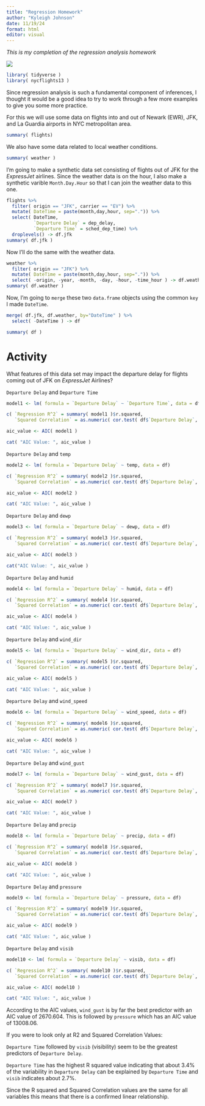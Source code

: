 ```yaml
---
title: "Regression Homework"
author: "Kyleigh Johnson"
date: 11/19/24
format: html
editor: visual
---
```


*This is my completion of the regression analysis homework*

![](media/models.png)

```r
library( tidyverse )
library( nycflights13 )
```

Since regression analysis is such a fundamental component of inferences, I thought it would be a good idea to try to work through a few more examples to give you some more practice.

For this we will use some data on flights into and out of Newark (EWR), JFK, and La Guardia airports in NYC metropolitan area.

```r
summary( flights) 
```

We also have some data related to local weather conditions.

```r
summary( weather )
```

I'm going to make a synthetic data set consisting of flights out of JFK for the *ExpressJet* airlines. Since the weather data is on the hour, I also make a synthetic varible `Month.Day.Hour` so that I can join the weather data to this one.

```r
flights %>%
  filter( origin == "JFK", carrier == "EV") %>%
  mutate( DateTime = paste(month,day,hour, sep=".")) %>%
  select( DateTime, 
          `Departure Delay` = dep_delay,
          `Departure Time` = sched_dep_time) %>%
  droplevels() -> df.jfk 
summary( df.jfk )
```

Now I'll do the same with the weather data.

```r
weather %>%
  filter( origin == "JFK") %>% 
  mutate( DateTime = paste(month,day,hour, sep=".")) %>%
  select( -origin, -year, -month, -day, -hour, -time_hour ) -> df.weather 
summary( df.weather )
```

Now, I'm going to `merge` these two `data.frame` objects using the common `key` I made `DateTime`.

```r
merge( df.jfk, df.weather, by="DateTime" ) %>%
  select( -DateTime ) -> df 

summary( df )
```

# Activity

What features of this data set may impact the departure delay for flights coming out of JFK on *ExpressJet* Airlines?

`Departure Delay` and `Departure Time`

```r
model1 <- lm( formula = `Departure Delay` ~ `Departure Time`, data = df)

c( `Regression R^2` = summary( model1 )$r.squared,
   `Squared Correlation` = as.numeric( cor.test( df$`Departure Delay`, df$`Departure Time` )$estimate^2 ) )

```

```r
aic_value <- AIC( model1 )

cat( "AIC Value: ", aic_value )

```

`Departure Delay` and `temp`

```r
model2 <- lm( formula = `Departure Delay` ~ temp, data = df)

c( `Regression R^2` = summary( model2 )$r.squared,
   `Squared Correlation` = as.numeric( cor.test( df$`Departure Delay`, df$temp )$estimate^2 ) )
```

```r
aic_value <- AIC( model2 )

cat( "AIC Value: ", aic_value )
```

`Departure Delay` and `dewp`

```r
model3 <- lm( formula = `Departure Delay` ~ dewp, data = df)

c( `Regression R^2` = summary( model3 )$r.squared,
   `Squared Correlation` = as.numeric( cor.test( df$`Departure Delay`, df$dewp )$estimate^2 ) )
```

```r
aic_value <- AIC( model3 )

cat("AIC Value: ", aic_value )
```

`Departure Delay` and `humid`

```r
model4 <- lm( formula = `Departure Delay` ~ humid, data = df)

c( `Regression R^2` = summary( model4 )$r.squared,
   `Squared Correlation` = as.numeric( cor.test( df$`Departure Delay`, df$humid )$estimate^2 ) )
```

```r
aic_value <- AIC( model4 )

cat( "AIC Value: ", aic_value )
```

`Departure Delay` and `wind_dir`

```r
model5 <- lm( formula = `Departure Delay` ~ wind_dir, data = df)

c( `Regression R^2` = summary( model5 )$r.squared,
   `Squared Correlation` = as.numeric( cor.test( df$`Departure Delay`, df$wind_dir )$estimate^2 ) )
```

```r
aic_value <- AIC( model5 )

cat( "AIC Value: ", aic_value )
```

`Departure Delay` and `wind_speed`

```r
model6 <- lm( formula = `Departure Delay` ~ wind_speed, data = df)

c( `Regression R^2` = summary( model6 )$r.squared,
   `Squared Correlation` = as.numeric( cor.test( df$`Departure Delay`, df$wind_speed )$estimate^2 ) )
```

```r
aic_value <- AIC( model6 )

cat( "AIC Value: ", aic_value )
```

`Departure Delay` and `wind_gust`

```r
model7 <- lm( formula = `Departure Delay` ~ wind_gust, data = df)

c( `Regression R^2` = summary( model7 )$r.squared,
   `Squared Correlation` = as.numeric( cor.test( df$`Departure Delay`, df$wind_gust )$estimate^2 ) )
```

```r
aic_value <- AIC( model7 )

cat( "AIC Value: ", aic_value )
```

`Departure Delay` and `precip`

```r
model8 <- lm( formula = `Departure Delay` ~ precip, data = df)

c( `Regression R^2` = summary( model8 )$r.squared,
   `Squared Correlation` = as.numeric( cor.test( df$`Departure Delay`, df$precip )$estimate^2 ) )
```

```r
aic_value <- AIC( model8 )

cat( "AIC Value: ", aic_value )
```

`Departure Delay` and `pressure`

```r
model9 <- lm( formula = `Departure Delay` ~ pressure, data = df)

c( `Regression R^2` = summary( model9 )$r.squared,
   `Squared Correlation` = as.numeric( cor.test( df$`Departure Delay`, df$pressure )$estimate^2 ) )
```

```r
aic_value <- AIC( model9 )

cat( "AIC Value: ", aic_value )
```

`Departure Delay` and `visib`

```r
model10 <- lm( formula = `Departure Delay` ~ visib, data = df)

c( `Regression R^2` = summary( model10 )$r.squared,
   `Squared Correlation` = as.numeric( cor.test( df$`Departure Delay`, df$visib )$estimate^2 ) )
```

```r
aic_value <- AIC( model10 )

cat( "AIC Value: ", aic_value )
```

According to the AIC values, `wind_gust` is by far the best predictor with an AIC value of 2670.604. This is followed by `pressure` which has an AIC value of 13008.06.

If you were to look only at R2 and Squared Correlation Values:

`Departure Time` followed by `visib` (visibility) seem to be the greatest predictors of `Departure Delay`.

`Departure Time` has the highest R squared value indicating that about 3.4% of the variability in `Departure Delay` can be explained by `Departure Time` and `visib` indicates about 2.7%.

Since the R squared and Squared Correlation values are the same for all variables this means that there is a confirmed linear relationship.
